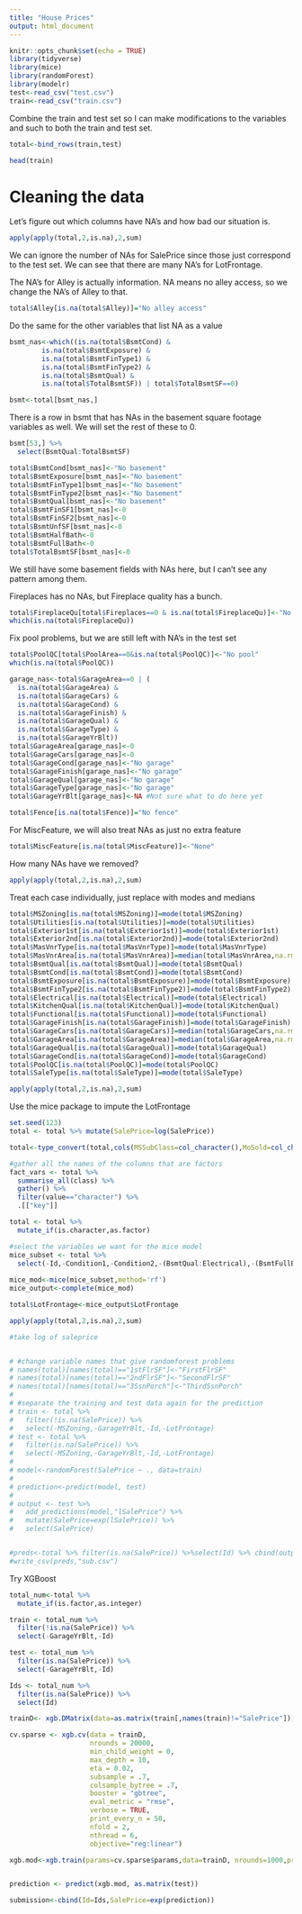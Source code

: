 ```yaml
---
title: "House Prices"
output: html_document
---
```


```r
knitr::opts_chunk$set(echo = TRUE)
library(tidyverse)
library(mice)
library(randomForest)
library(modelr)
test<-read_csv("test.csv")
train<-read_csv("train.csv")

```

Combine the train and test set so I can make modifications to the variables and such to both the train and test set.
```r
total<-bind_rows(train,test)
```

```r
head(train)
```

# Cleaning the data

Let's figure out which columns have NA's and how bad our situation is. 

```r
apply(apply(total,2,is.na),2,sum)
```

We can ignore the number of NAs for SalePrice since those just correspond to the test set. We can see that there are many NA's for LotFrontage. 

The NA's for Alley is actually information. NA means no alley access, so we change the NA's of Alley to that.

```r
total$Alley[is.na(total$Alley)]="No alley access"

```

Do the same for the other variables that list NA as a value

```r

bsmt_nas<-which((is.na(total$BsmtCond) &
        is.na(total$BsmtExposure) &
        is.na(total$BsmtFinType1) &
        is.na(total$BsmtFinType2) &
        is.na(total$BsmtQual) &
        is.na(total$TotalBsmtSF)) | total$TotalBsmtSF==0)

bsmt<-total[bsmt_nas,]
```

There is a row in bsmt that has NAs in the basement square footage variables as well. We will set the rest of these to 0.

```r
bsmt[53,] %>%
  select(BsmtQual:TotalBsmtSF)
```

```r
total$BsmtCond[bsmt_nas]<-"No basement"
total$BsmtExposure[bsmt_nas]<-"No basement"
total$BsmtFinType1[bsmt_nas]<-"No basement"
total$BsmtFinType2[bsmt_nas]<-"No basement"
total$BsmtQual[bsmt_nas]<-"No basement"
total$BsmtFinSF1[bsmt_nas]<-0
total$BsmtFinSF2[bsmt_nas]<-0
total$BsmtUnfSF[bsmt_nas]<-0
total$BsmtHalfBath<-0
total$BsmtFullBath<-0
total$TotalBsmtSF[bsmt_nas]<-0
```

We still have some basement fields with NAs here, but I can't see any pattern among them.

Fireplaces has no NAs, but Fireplace quality has a bunch.

```r
total$FireplaceQu[total$Fireplaces==0 & is.na(total$FireplaceQu)]<-"No fireplace"
which(is.na(total$FireplaceQu))
```

Fix pool problems, but we are still left with NA's in the test set 
```r
total$PoolQC[total$PoolArea==0&is.na(total$PoolQC)]<-"No pool"
which(is.na(total$PoolQC))
```

```r
garage_nas<-total$GarageArea==0 | (
  is.na(total$GarageArea) & 
  is.na(total$GarageCars) &      
  is.na(total$GarageCond) &
  is.na(total$GarageFinish) & 
  is.na(total$GarageQual) & 
  is.na(total$GarageType) &
  is.na(total$GarageYrBlt))
total$GarageArea[garage_nas]<-0
total$GarageCars[garage_nas]<-0
total$GarageCond[garage_nas]<-"No garage"
total$GarageFinish[garage_nas]<-"No garage"
total$GarageQual[garage_nas]<-"No garage"
total$GarageType[garage_nas]<-"No garage"
total$GarageYrBlt[garage_nas]<-NA #Not sure what to do here yet
```


```r
total$Fence[is.na(total$Fence)]="No fence"
```


For MiscFeature, we will also treat NAs as just no extra feature

```r
total$MiscFeature[is.na(total$MiscFeature)]<-"None"
```


How many NAs have we removed?

```r
apply(apply(total,2,is.na),2,sum)
```

Treat each case individually, just replace with modes and medians

```r
total$MSZoning[is.na(total$MSZoning)]=mode(total$MSZoning)
total$Utilities[is.na(total$Utilities)]=mode(total$Utilities)
total$Exterior1st[is.na(total$Exterior1st)]=mode(total$Exterior1st)
total$Exterior2nd[is.na(total$Exterior2nd)]=mode(total$Exterior2nd)
total$MasVnrType[is.na(total$MasVnrType)]=mode(total$MasVnrType)
total$MasVnrArea[is.na(total$MasVnrArea)]=median(total$MasVnrArea,na.rm=TRUE)
total$BsmtQual[is.na(total$BsmtQual)]=mode(total$BsmtQual)
total$BsmtCond[is.na(total$BsmtCond)]=mode(total$BsmtCond)
total$BsmtExposure[is.na(total$BsmtExposure)]=mode(total$BsmtExposure)
total$BsmtFinType2[is.na(total$BsmtFinType2)]=mode(total$BsmtFinType2)
total$Electrical[is.na(total$Electrical)]=mode(total$Electrical)
total$KitchenQual[is.na(total$KitchenQual)]=mode(total$KitchenQual)
total$Functional[is.na(total$Functional)]=mode(total$Functional)
total$GarageFinish[is.na(total$GarageFinish)]=mode(total$GarageFinish)
total$GarageCars[is.na(total$GarageCars)]=median(total$GarageCars,na.rm=TRUE)
total$GarageArea[is.na(total$GarageArea)]=median(total$GarageArea,na.rm=TRUE)
total$GarageQual[is.na(total$GarageQual)]=mode(total$GarageQual)
total$GarageCond[is.na(total$GarageCond)]=mode(total$GarageCond)
total$PoolQC[is.na(total$PoolQC)]=mode(total$PoolQC)
total$SaleType[is.na(total$SaleType)]=mode(total$SaleType)

```

```r
apply(apply(total,2,is.na),2,sum)
```
Use the mice package to impute the LotFrontage

```r
set.seed(123)
total <- total %>% mutate(SalePrice=log(SalePrice))

total<-type_convert(total,cols(MSSubClass=col_character(),MoSold=col_character()))

#gather all the names of the columns that are factors
fact_vars <- total %>%
  summarise_all(class) %>%
  gather() %>%
  filter(value=="character") %>%
  .[["key"]]

total <- total %>%
  mutate_if(is.character,as.factor)

#select the variables we want for the mice model
mice_subset <- total %>%
  select(-Id,-Condition1,-Condition2,-(BsmtQual:Electrical),-(BsmtFullBath:BsmtHalfBath),-SalePrice,-GarageYrBlt)
  
mice_mod<-mice(mice_subset,method='rf')
mice_output<-complete(mice_mod)

total$LotFrontage<-mice_output$LotFrontage
```
```r
apply(apply(total,2,is.na),2,sum)
```
```r

#take log of saleprice


# #change variable names that give randomforest problems
# names(total)[names(total)=="1stFlrSF"]<-"FirstFlrSF"
# names(total)[names(total)=="2ndFlrSF"]<-"SecondFlrSF"
# names(total)[names(total)=="3SsnPorch"]<-"ThirdSsnPorch"
# 
# #separate the training and test data again for the prediction
# train <- total %>%
#   filter(!is.na(SalePrice)) %>%
#   select(-MSZoning,-GarageYrBlt,-Id,-LotFrontage)
# test <- total %>%
#   filter(is.na(SalePrice)) %>%
#   select(-MSZoning,-GarageYrBlt,-Id,-LotFrontage)
# 
# model<-randomForest(SalePrice ~ ., data=train)
# 
# prediction<-predict(model, test)
# 
# output <- test %>%
#   add_predictions(model,"lSalePrice") %>%
#   mutate(SalePrice=exp(lSalePrice)) %>%
#   select(SalePrice)


#preds<-total %>% filter(is.na(SalePrice)) %>%select(Id) %>% cbind(output)
#write_csv(preds,"sub.csv")
```

Try XGBoost 
```r
total_num<-total %>%
  mutate_if(is.factor,as.integer)

train <- total_num %>%
  filter(!is.na(SalePrice)) %>%
  select(-GarageYrBlt,-Id)

test <- total_num %>%
  filter(is.na(SalePrice)) %>%
  select(-GarageYrBlt,-Id)

Ids <- total_num %>%
  filter(is.na(SalePrice)) %>%
  select(Id)

trainD<- xgb.DMatrix(data=as.matrix(train[,names(train)!="SalePrice"]),label=as.matrix(train[,"SalePrice"]))

cv.sparse <- xgb.cv(data = trainD,
                    nrounds = 20000,
                    min_child_weight = 0,
                    max_depth = 10,
                    eta = 0.02,
                    subsample = .7,
                    colsample_bytree = .7,
                    booster = "gbtree",
                    eval_metric = "rmse",
                    verbose = TRUE,
                    print_every_n = 50,
                    nfold = 2,
                    nthread = 6,
                    objective="reg:linear")

xgb.mod<-xgb.train(params=cv.sparse$params,data=trainD, nrounds=1000,print_every_n=100)


prediction <- predict(xgb.mod, as.matrix(test))

submission<-cbind(Id=Ids,SalePrice=exp(prediction))

```
